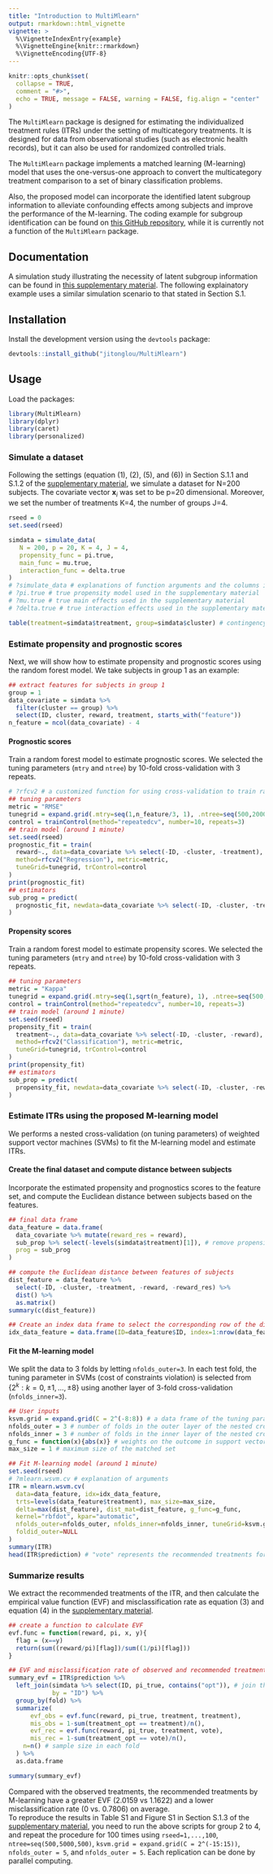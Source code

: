 ```yaml
---
title: "Introduction to MultiMlearn"
output: rmarkdown::html_vignette
vignette: >
  %\VignetteIndexEntry{example}
  %\VignetteEngine{knitr::rmarkdown}
  %\VignetteEncoding{UTF-8}
---
```


```r
knitr::opts_chunk$set(
  collapse = TRUE,
  comment = "#>",
  echo = TRUE, message = FALSE, warning = FALSE, fig.align = "center"
)
```

The `MultiMlearn` package is designed for estimating the individualized treatment rules (ITRs) under the setting of multicategory treatments. It is designed for data from observational studies (such as electronic health records), but it can also be used for randomized controlled trials. </br>

The `MultiMlearn` package implements a matched learning (M-learning) model that uses the one-versus-one approach to convert the multicategory treatment comparison to a set of binary classification problems. </br>

Also, the proposed model can incorporate the identified latent subgroup information to alleviate confounding effects among subjects and improve the performance of the M-learning.
The coding example for subgroup identification can be found on [this GitHub repository](https://github.com/jitonglou/IdSubgroup), while it is currently not a function of the `MultiMlearn` package.

## Documentation
A simulation study illustrating the necessity of latent subgroup information can be found in [this supplementary material](https://github.com/jitonglou/MultiMlearn/blob/master/doc/supp_v3.pdf).
The following explainatory example uses a similar simulation scenario to that stated in Section S.1.

## Installation
Install the development version using the `devtools` package:
```r
devtools::install_github("jitonglou/MultiMlearn")
```

## Usage
Load the packages:
```r
library(MultiMlearn)
library(dplyr)
library(caret)
library(personalized)
```

### Simulate a dataset
Following the settings (equation (1), (2), (5), and (6)) in Section S.1.1 and S.1.2 of the [supplementary material](https://github.com/jitonglou/MultiMlearn/blob/master/doc/supp_v3.pdf), we simulate a dataset for N=200 subjects. The covariate vector $\mathbf{x}_i$ was set to be p=20 dimensional. Moreover, we set the number of treatments K=4, the number of groups J=4.
```r
rseed = 0
set.seed(rseed)

simdata = simulate_data(
   N = 200, p = 20, K = 4, J = 4,
   propensity_func = pi.true, 
   main_func = mu.true, 
   interaction_func = delta.true
)
# ?simulate_data # explanations of function arguments and the columns in the returned data frame 
# ?pi.true # true propensity model used in the supplementary material
# ?mu.true # true main effects used in the supplementary material
# ?delta.true # true interaction effects used in the supplementary material

table(treatment=simdata$treatment, group=simdata$cluster) # contingency table of observed treatment vs group
```

### Estimate propensity and prognostic scores
Next, we will show how to estimate propensity and prognostic scores using the random forest model. We take subjects in group 1 as an example:
```r
## extract features for subjects in group 1
group = 1
data_covariate = simdata %>%
  filter(cluster == group) %>%
  select(ID, cluster, reward, treatment, starts_with("feature"))
n_feature = ncol(data_covariate) - 4
```

#### Prognostic scores
Train a random forest model to estimate prognostic scores. We selected the tuning parameters (`mtry` and `ntree`) by 10-fold cross-validation with 3 repeats.
```r
# ?rfcv2 # a customized function for using cross-validation to train random forests
## tuning parameters
metric = "RMSE"
tunegrid = expand.grid(.mtry=seq(1,n_feature/3, 1), .ntree=seq(500,2000,500))
control = trainControl(method="repeatedcv", number=10, repeats=3)
## train model (around 1 minute)
set.seed(rseed)
prognostic_fit = train(
  reward~., data=data_covariate %>% select(-ID, -cluster, -treatment),
  method=rfcv2("Regression"), metric=metric,
  tuneGrid=tunegrid, trControl=control
)
print(prognostic_fit)
## estimators
sub_prog = predict(
  prognostic_fit, newdata=data_covariate %>% select(-ID, -cluster, -treatment)
)
```

#### Propensity scores
Train a random forest model to estimate propensity scores. We selected the tuning parameters (`mtry` and `ntree`) by 10-fold cross-validation with 3 repeats.
```r
## tuning parameters
metric = "Kappa"
tunegrid = expand.grid(.mtry=seq(1,sqrt(n_feature), 1), .ntree=seq(500,2000,500))
control = trainControl(method="repeatedcv", number=10, repeats=3)
## train model (around 1 minute)
set.seed(rseed)
propensity_fit = train(
  treatment~., data=data_covariate %>% select(-ID, -cluster, -reward),
  method=rfcv2("Classification"), metric=metric,
  tuneGrid=tunegrid, trControl=control
)
print(propensity_fit)
## estimators
sub_prop = predict(
  propensity_fit, newdata=data_covariate %>% select(-ID, -cluster, -reward), type = "prob"
)
```

### Estimate ITRs using the proposed M-learning model
We performs a nested cross-validation (on tuning parameters) of weighted support vector machines (SVMs) to fit the M-learning model and estimate ITRs.

#### Create the final dataset and compute distance between subjects
Incorporate the estimated propensity and prognostics scores to the feature set, and compute the Euclidean distance between subjects based on the features.
```r
## final data frame
data_feature = data.frame(
  data_covariate %>% mutate(reward_res = reward),
  sub_prop %>% select(-levels(simdata$treatment)[1]), # remove propensity scores of the first treatment to avoid colinearity of propensity scores
  prog = sub_prog
)

## compute the Euclidean distance between features of subjects
dist_feature = data_feature %>%
  select(-ID, -cluster, -treatment, -reward, -reward_res) %>%
  dist() %>%
  as.matrix()
summary(c(dist_feature))

## Create an index data frame to select the corresponding row of the distance matrix
idx_data_feature = data.frame(ID=data_feature$ID, index=1:nrow(data_feature)) 
```

#### Fit the M-learning model
We split the data to 3 folds by letting `nfolds_outer=3`. In each test fold, the tuning parameter in SVMs (cost of constraints violation) is selected from $\{2^k:k=0,\pm1,\ldots,\pm8\}$ using another layer of 3-fold cross-validation (`nfolds_inner=3`). 
```r
## User inputs
ksvm.grid = expand.grid(C = 2^(-8:8)) # a data frame of the tuning parameter
nfolds_outer = 3 # number of folds in the outer layer of the nested cross-validation
nfolds_inner = 3 # number of folds in the inner layer of the nested cross-validation
g_func = function(x){abs(x)} # weights on the outcome in support vector machines
max_size = 1 # maximum size of the matched set

## Fit M-learning model (around 1 minute)
set.seed(rseed)
# ?mlearn.wsvm.cv # explanation of arguments
ITR = mlearn.wsvm.cv(
  data=data_feature, idx=idx_data_feature,
  trts=levels(data_feature$treatment), max_size=max_size,
  delta=max(dist_feature), dist_mat=dist_feature, g_func=g_func,
  kernel="rbfdot", kpar="automatic",
  nfolds_outer=nfolds_outer, nfolds_inner=nfolds_inner, tuneGrid=ksvm.grid, propensity=sub_prop,
  foldid_outer=NULL
)
summary(ITR)
head(ITR$prediction) # "vote" represents the recommended treatments for the subjects. "treatment" represents the observed treatments.
```

### Summarize results
We extract the recommended treatments of the ITR, and then calculate the empirical value function (EVF) and misclassification rate as equation (3) and equation (4) in the [supplementary material](https://github.com/jitonglou/MultiMlearn/blob/master/doc/supp_v3.pdf). 
```r
## create a function to calculate EVF
evf.func = function(reward, pi, x, y){
  flag = (x==y)
  return(sum((reward/pi)[flag])/sum((1/pi)[flag]))
}

## EVF and misclassification rate of observed and recommended treatments
summary_evf = ITR$prediction %>%
  left_join(simdata %>% select(ID, pi_true, contains("opt")), # join the simdata to use true propensity score and optimal treatment information
            by = "ID") %>%
  group_by(fold) %>%
  summarize(
      evf_obs = evf.func(reward, pi_true, treatment, treatment),
      mis_obs = 1-sum(treatment_opt == treatment)/n(),
      evf_rec = evf.func(reward, pi_true, treatment, vote), 
      mis_rec = 1-sum(treatment_opt == vote)/n(),
    n=n() # sample size in each fold
  ) %>%
  as.data.frame

summary(summary_evf)
```
Compared with the observed treatments, the recommended treatments by M-learning have a greater EVF (2.0159 vs 1.1622) and a lower misclassification rate (0 vs. 0.7806) on average. </br> 
To reproduce the results in Table S1 and Figure S1 in Section S.1.3 of the [supplementary material](https://github.com/jitonglou/MultiMlearn/blob/master/doc/supp_v3.pdf), you need to run the above scripts for group 2 to 4, and repeat the procedure for 100 times using `rseed=1,...,100`, `ntree=seq(500,5000,500)`, `ksvm.grid = expand.grid(C = 2^(-15:15))`, `nfolds_outer = 5`, and `nfolds_outer = 5`. Each replication can be done by parallel computing. 

